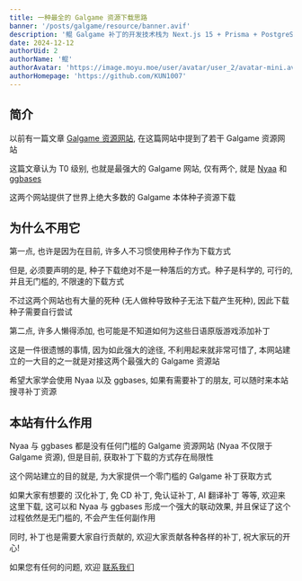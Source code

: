 ```yaml
---
title: 一种最全的 Galgame 资源下载思路
banner: '/posts/galgame/resource/banner.avif'
description: '鲲 Galgame 补丁的开发技术栈为 Next.js 15 + Prisma + PostgreSQL + PM2 + Cloudflare Tunnel + S3 Object Storage'
date: 2024-12-12
authorUid: 2
authorName: '鲲'
authorAvatar: 'https://image.moyu.moe/user/avatar/user_2/avatar-mini.avif'
authorHomepage: 'https://github.com/KUN1007'
---
```


## 简介

以前有一篇文章 [Galgame 资源网站](https://www.kungal.com/zh-cn/topic/1223), 在这篇网站中提到了若干 Galgame 资源网站

这篇文章认为 T0 级别, 也就是最强大的 Galgame 网站, 仅有两个, 就是 [Nyaa](https://sukebei.nyaa.si/?f=0&c=1_3&q=) 和 [ggbases](https://www.ggbases.com/)

这两个网站提供了世界上绝大多数的 Galgame 本体种子资源下载

## 为什么不用它

第一点, 也许是因为在目前, 许多人不习惯使用种子作为下载方式

但是, 必须要声明的是, 种子下载绝对不是一种落后的方式。种子是科学的, 可行的, 并且无门槛的, 不限速的下载方式

不过这两个网站也有大量的死种 (无人做种导致种子无法下载产生死种), 因此下载种子需要自行尝试

第二点, 许多人懒得添加, 也可能是不知道如何为这些日语原版游戏添加补丁

这是一件很遗憾的事情, 因为如此强大的途径, 不利用起来就非常可惜了, 本网站建立的一大目的之一就是对接这两个最强大的 Galgame 资源站

希望大家学会使用 Nyaa 以及 ggbases, 如果有需要补丁的朋友, 可以随时来本站搜寻补丁资源

## 本站有什么作用

Nyaa 与 ggbases 都是没有任何门槛的 Galgame 资源网站 (Nyaa 不仅限于 Galgame 资源), 但是目前, 获取补丁下载的方式存在局限性

这个网站建立的目的就是, 为大家提供一个零门槛的 Galgame 补丁获取方式

如果大家有想要的 汉化补丁, 免 CD 补丁, 免认证补丁, AI 翻译补丁 等等, 欢迎来这里下载, 这可以和 Nyaa 与 ggbases 形成一个强大的联动效果, 并且保证了这个过程依然是无门槛的, 不会产生任何副作用

同时, 补丁也是需要大家自行贡献的, 欢迎大家贡献各种各样的补丁, 祝大家玩的开心!

如果您有任何的问题, 欢迎 [联系我们](/about/notice/feedback)
